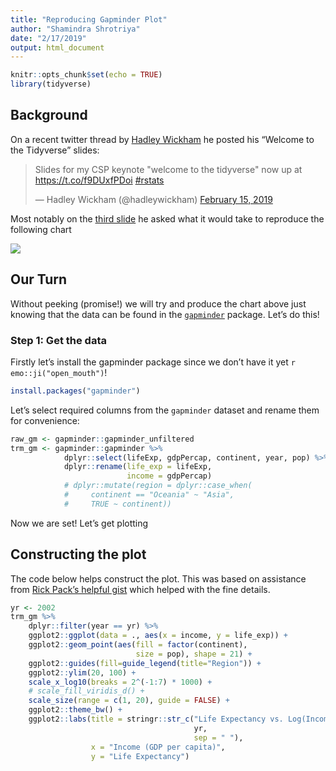```yaml
---
title: "Reproducing Gapminder Plot"
author: "Shamindra Shrotriya"
date: "2/17/2019"
output: html_document
---
```


```r
knitr::opts_chunk$set(echo = TRUE)
library(tidyverse)
```

## Background

On a recent twitter thread by [Hadley Wickham](https://twitter.com/hadleywickham) he posted his "Welcome to the
Tidyverse" slides:

<blockquote class="twitter-tweet" data-lang="en"><p lang="en" dir="ltr">Slides for my CSP keynote &quot;welcome to the tidyverse&quot; now up at <a href="https://t.co/f9DUxfPDoi">https://t.co/f9DUxfPDoi</a> <a href="https://twitter.com/hashtag/rstats?src=hash&amp;ref_src=twsrc%5Etfw">#rstats</a></p>&mdash; Hadley Wickham (@hadleywickham) <a href="https://twitter.com/hadleywickham/status/1096461439609511936?ref_src=twsrc%5Etfw">February 15, 2019</a></blockquote>
<script async src="https://platform.twitter.com/widgets.js" charset="utf-8"></script>

Most notably on the [third slide](https://speakerdeck.com/hadley/welcome-to-the-tidyverse?slide=3) he asked what it would take to reproduce the following chart

![](images/10-reproducibility-gapminder-hadley.png)

## Our Turn

Without peeking (promise!) we will try and produce the chart above
just knowing that the data can be found in the [`gapminder`](https://github.com/jennybc/gapminder) package. Let's do this!

### Step 1: Get the data

Firstly let's install the gapminder package since we don't have it yet `r emo::ji("open_mouth")`!

```r
install.packages("gapminder")
```

Let's select required columns from the `gapminder` dataset and 
rename them for convenience:

```r
raw_gm <- gapminder::gapminder_unfiltered
trm_gm <- gapminder::gapminder %>% 
            dplyr::select(lifeExp, gdpPercap, continent, year, pop) %>% 
            dplyr::rename(life_exp = lifeExp,
                          income = gdpPercap) 
            # dplyr::mutate(region = dplyr::case_when(
            #     continent == "Oceania" ~ "Asia",
            #     TRUE ~ continent))
```

Now we are set! Let's get plotting

## Constructing the plot

The code below helps construct the plot. This was based on assistance from
[Rick Pack's helpful gist](https://gist.github.com/RickPack/7894ebbe205962135644f9b77ea0b97e) which helped with the fine details.

```r
yr <- 2002
trm_gm %>% 
    dplyr::filter(year == yr) %>% 
    ggplot2::ggplot(data = ., aes(x = income, y = life_exp)) +
    ggplot2::geom_point(aes(fill = factor(continent), 
                            size = pop), shape = 21) +
    ggplot2::guides(fill=guide_legend(title="Region")) +
    ggplot2::ylim(20, 100) +
    scale_x_log10(breaks = 2^(-1:7) * 1000) +  
    # scale_fill_viridis_d() +
    scale_size(range = c(1, 20), guide = FALSE) +
    ggplot2::theme_bw() +
    ggplot2::labs(title = stringr::str_c("Life Expectancy vs. Log(Income):", 
                                         yr, 
                                         sep = " "),
                  x = "Income (GDP per capita)",
                  y = "Life Expectancy")
```

